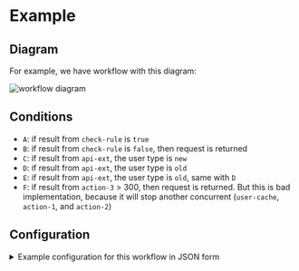# Example

## Diagram

For example, we have workflow with this diagram:

![workflow diagram](./img/image.png)

## Conditions

- `A`: if result from `check-rule` is `true`
- `B`: if result from `check-rule` is `false`, then request is returned
- `C`: if result from `api-ext`, the user type is `new`
- `D`: if result from `api-ext`, the user type is `old`
- `E`: if result from `api-ext`, the user type is `old`, same with `D`
- `F`: if result from `action-3` > 300, then request is returned. But this is bad implementation, because it will stop another concurrent (`user-cache`, `action-1`, and `action-2`)

## Configuration

<details>
  <summary>Example configuration for this workflow in JSON form</summary>

```json5
{
  "Steps": [
    {
      "Id": "request",
      "Type": "start",
      "Variables": {
        "token": { "Value": "{{.Req.Header.Authorization}}" },
        "user_id": { "Value": "{{.Req.Query.user_id}}" }
      }
    },
    {
      "Id": "write-log",
      "Name": "Write Request Log",
      "Type": "mysql",
      "Variables": {
        "user_id": { "Value": "{{.Step.request.Var.user_id}}" }
      },
      "Action": {
        "DataSourceId": "bizhub-staging-mysql",
        "Queries": [
          {
            "Id": "insert",
            "Query": "INSERT INTO log(user_id) VALUES (?)",
            "Parameters": [{ "Value": "{{.Var.user_id}}" }]
          }
        ]
      }
    },
    {
      "Id": "check-rule",
      "Name": "Check Registration Rule",
      "Type": "mysql",
      "Variables": {
        "user_id": { "Value": "{{.Step.request.Var.user_id}}" }
      },
      "Action": {
        "DataSourceId": "bizhub-staging-mysql",
        "Queries": [
          {
            "Id": "select",
            "Query": "SELECT is_allow, message FROM ... WHERE user_id = ?",
            "Parameters": [{ "Value": "{{.Var.user_id}}" }],
            "IsSingleRow": true
          }
        ]
      },
      "Outputs": {
        "is_allow_register": { "Value": "{{.Data.select.is_allow}}" },
        "is_allow_register_msg": { "Value": "{{.Data.select.message}}" }
      }
    },
    {
      "Id": "is-allowed",
      "Name": "Is Register Allowed",
      "Type": "condition",
      "Variables": {
        "is_allow_register": {
          "Value": "{{.Step.check-rule.Out.is_allow_register}}",
          "Type": "bool",
          "Required": true,
          "Default": false
        }
      },
      "Action": {
        "Conditions": [
          {
            "Id": "allow",
            "Logic": "AND",
            "Statements": [
              {
                "Comparison": "==",
                "Value1": { "Value": "{{.Var.is_allow_register}}" },
                "Value2": { "Value": true }
              }
            ]
          },
          {
            "Id": "else"
          }
        ]
      }
    },
    {
      "Id": "api-token",
      "Name": "Get Api Token",
      "Type": "redis",
      "Variables": {
        "user_id": { "Value": "{{.Step.request.Var.user_id}}" }
      },
      "Action": {
        "DataSourceId": "bizhub-staging-redis",
        "Queries": [
          {
            "Id": "token",
            "Query": { "Value": "GET user:token:{{.Var.user_id}}" }
          }
        ]
      },
      "Outputs": {
        "api_key_external": { "Value": "{{.Data.token}}" }
      }
    },
    {
      "Id": "api-ext",
      "Name": "Call API External",
      "Type": "rest",
      "Variables": {
        "token": { "Value": "{{.Step.request.Var.token}}" },
        "user_id": { "Value": "{{.Step.request.Var.user_id}}" }
      },
      "Action": {
        "DataSourceId": "bkn-staging-api",
        "Path": { "Value": "/user/profile?user_id={{.Var.user_id}}" },
        "Method": "GET",
        "Headers": {
          "Authorization": "Bearer {{.Var.token}}"
        }
      },
      "Outputs": {
        "user_type": { "Value": "{{.Data.Body.user_type}}" }
      }
    },
    {
      "Id": "user-type",
      "Name": "User Type Condition",
      "Type": "condition",
      "Variables": {
        "user_type": { "Value": "{{.Step.api-ext.Out.user_type}}" }
      },
      "Action": {
        "Conditions": [
          {
            "Id": "asn",
            "Logic": "AND",
            "Statements": [
              {
                "Comparison": "IN",
                "Value1": { "Value": "{{.Var.user_type}}" },
                "Value2": { "Value": "bkn,pppk,tni" }
              }
            ]
          },
          {
            "Id": "else"
          }
        ]
      }
    },
    {
      "Id": "user-cache",
      "Name": "Write User Cache",
      "Type": "redis",
      "Variables": {
        "user_id": { "Value": "{{.Step.request.Var.user_id}}" },
        "user_type": { "Value": "{{.Step.api-ext.Out.user_type}}" },
        "ttl": { "Value": "3600" }
      },
      "Action": {
        "DataSourceId": "bizhub-staging-redis",
        "Queries": [
          {
            "Id": "token",
            "Query": {
              "Value": "HSET user:{{.Var.user_id}} type {{.Var.user_type}}"
            }
          },
          {
            "Id": "ttl",
            "Query": { "Value": "EXPIRE user:{{.Var.user_id}} {{.Var.ttl}}" }
          }
        ]
      }
    },
    {
      "Id": "user-update",
      "Name": "Update User Attribute",
      "Type": "mysql",
      "Variables": {
        "user_id": { "Value": "{{.Step.request.Var.user_id}}" },
        "user_type": { "Value": "{{.Step.api-ext.Out.user_type}}" }
      },
      "Action": {
        "DataSourceId": "bizhub-staging-mysql",
        "Queries": [
          // Multiple query means this is will run in transaction mode
          {
            "Id": "update-user",
            "Query": "UPDATE user SET `type` = ? WHERE user_id = ?",
            "Parameters": [
              { "Value": "{{.Var.user_type}}" },
              { "Value": "{{.Var.user_id}}" }
            ]
          },
          {
            "Id": "update-user-log",
            "Query": "INSERT INTO user_log(datetime, user_id) VALUES (?,?)",
            "Parameters": [
              { "Value": "NOW()" },
              { "Value": "{{.Var.user_id}}" }
            ]
          }
        ]
      }
    },
    {
      "Id": "table-foo-update",
      "Name": "Update Table Foo",
      "Type": "mysql",
      "Variables": {
        "user_id": { "Value": "{{.Step.request.Var.user_id}}" }
      },
      "Action": {
        "DataSourceId": "bizhub-staging-mysql",
        "Queries": [
          {
            "Id": "update",
            "Query": "UPDATE foo SET success = true WHERE user_id = ?",
            "Parameters": [{ "Value": "{{.Var.user_id}}" }]
          }
        ]
      }
    },
    {
      "Id": "reconcile",
      "Name": "Reconcile",
      "Type": "mysql",
      "Variables": {
        "user_id": { "Value": "{{.Step.request.Var.user_id}}" }
      },
      "Action": {
        "DataSourceId": "bizhub-staging-mysql",
        "Queries": [
          {
            "Id": "select",
            "Query": "SELECT status FROM reconcile WHERE user_id = ?",
            "Parameters": [{ "Value": "{{.Var.user_id}}" }],
            "IsSingleRow": true
          }
        ]
      },
      "Outputs": {
        "status": { "Value": "{{.Data.select.status}}" }
      }
    },
    {
      "Id": "action-value",
      "Name": "Conditional",
      "Type": "condition",
      "Variables": {
        "status": { "Value": "{{.Step.reconcile.Out.status}}" }
      },
      "Action": {
        "Conditions": [
          {
            "Id": "success",
            "Logic": "AND",
            "Statements": [
              {
                "Comparison": "==",
                "Value1": { "Value": "{{.Var.status}}" },
                "Value2": { "Value": "success" }
              }
            ]
          },
          {
            "Id": "else"
          }
        ]
      }
    },
    {
      "Id": "construct",
      "Name": "Construct JSON",
      "Type": "transformerJS",
      "Variables": {
        "user_id": { "Value": "{{.Step.request.Var.user_id}}" },
        "user_type": { "Value": "{{.Step.api-ext.Out.user_type}}" },
        "message": { "Value": "{{.Step.check-rule.Out.is_allow_register_msg}}" }
      },
      "Action": {
        "Script": """
          data = {
            user: {
              "id": vars.user_id,
              "type": vars.user_type
            },
            validation: {
              "is_allow_register_msg": vars.message,
            }
          }
        """
      }
    }
  ],
  "Edges": [
    { "Id": "req-write-log", "Source": ["request"], "Dest": ["write-log"] },
    {
      "Id": "write-log-check-rule",
      "Source": ["write-log"],
      "Dest": ["check-rule"]
    },
    {
      "Id": "check-rule-condition",
      "Source": ["check-rule"],
      "Dest": ["is-allowed"]
    },

    {
      "Id": "is-allowed-api-token",
      "ConditionId": "allow",
      "Source": ["is-allowed"],
      "Dest": ["api-token"]
    },
    {
      "Id": "is-allowed-end",
      "ConditionId": "else",
      "Source": ["is-allowed"],
      "Dest": ["end"]
    },

    { "Id": "api-token-api-ext", "Source": ["api-token"], "Dest": ["api-ext"] },
    { "Id": "api-ext-user-type", "Source": ["api-ext"], "Dest": ["user-type"] },

    {
      "Id": "user-type-user-cache",
      "ConditionId": "asn",
      "Source": ["user-type"],
      "Dest": ["user-cache"]
    },
    {
      "Id": "user-type-end",
      "ConditionId": "else",
      "Source": ["user-type"],
      "Dest": ["table-foo-update", "reconcile"]
    },

    {
      "Id": "user-cache-user-update",
      "Source": ["user-cache"],
      "Dest": ["user-update"]
    },
    {
      "Id": "user-update-construct",
      "Source": ["user-update"],
      "Dest": ["construct"]
    },

    {
      "Id": "table-foo-update-construct",
      "Source": ["table-foo-update"],
      "Dest": ["construct"]
    },

    {
      "Id": "reconcile-action-value",
      "Source": ["reconcile"],
      "Dest": ["action-value"]
    },
    {
      "Id": "action-value-construct",
      "ConditionId": "success",
      "Source": ["action-value"],
      "Dest": ["construct"]
    },
    {
      "Id": "action-value-end",
      "ConditionId": "else",
      "Source": ["action-value"],
      "Dest": ["end"]
    },

    { "Id": "construct-end", "Source": ["construct"], "Dest": ["end"] }
  ]
}

```

</details>
